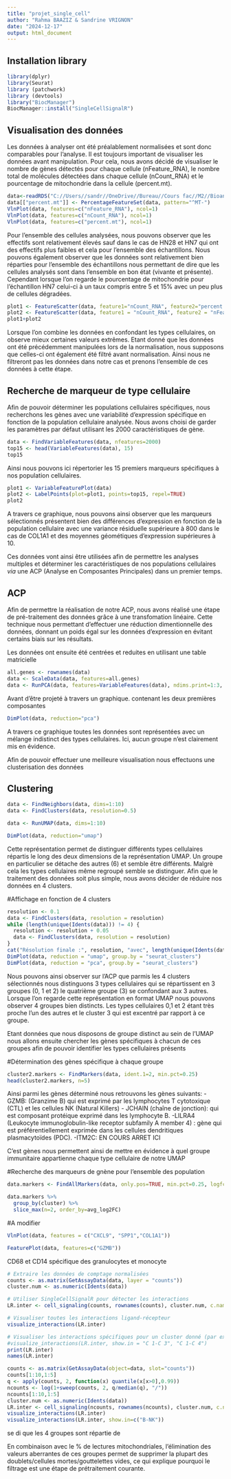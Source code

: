```yaml
---
title: "projet_single_cell"
author: "Rahma BAAZIZ & Sandrine VRIGNON"
date: "2024-12-17"
output: html_document
---
```


## Installation library

```r
library(dplyr)
library(Seurat)
library (patchwork)
library (devtools)
library("BiocManager")
BiocManager::install("SingleCellSignalR")
```

## Visualisation des données

Les données à analyser ont été préalablement normalisées et sont donc comparables pour l'analyse. Il est toujours important de visualiser les données avant manipulation. Pour cela, nous avons décidé de visualiser le nombre de gènes détectés pour chaque cellule (nFeature_RNA), le nombre total de molécules détectées dans chaque cellule (nCount_RNA) et le pourcentage de mitochondrie dans la cellule (percent.mt).

```r
data<-readRDS("C://Users//sandr//OneDrive//Bureau//Cours fac//M2//Bioanalyse, transcriptomique//Single cell//dossier//myeloid-cells.RDS")
data[["percent.mt"]] <- PercentageFeatureSet(data, pattern="^MT-")  
VlnPlot(data, features=c("nFeature_RNA"), ncol=1)
VlnPlot(data, features=c("nCount_RNA"), ncol=1)
VlnPlot(data, features=c("percent.mt"), ncol=1)
```

Pour l'ensemble des cellules analysées, nous pouvons observer que les effectifs sont relativement élevés sauf dans le cas de HN28 et HN7 qui ont des effectifs plus faibles et cela pour l'ensemble des échantillons. Nous pouvons également observer que les données sont relativement bien réparties pour l'ensemble des échantillons nous permettant de dire que les cellules analysés sont dans l'ensemble en bon état (vivante et présente). Cependant lorsque l'on regarde le pourcentage de mitochondrie pour l'échantillon HN7 celui-ci à un taux compris entre 5 et 15% avec un peu plus de cellules dégradées.

```r
plot1 <- FeatureScatter(data, feature1="nCount_RNA", feature2="percent.mt")
plot2 <- FeatureScatter(data, feature1 = "nCount_RNA", feature2 = "nFeature_RNA")
plot1+plot2
```

Lorsque l'on combine les données en confondant les types cellulaires, on observe mieux certaines valeurs extrêmes. Etant donné que les données ont été précédemment manipulées lors de la normalisation, nous supposons que celles-ci ont également été filtré avant normalisation. Ainsi nous ne filtreront pas les données dans notre cas et prenons l'ensemble de ces données à cette étape.

## Recherche de marqueur de type cellulaire

Afin de pouvoir déterminer les populations cellulaires spécifiques, nous recherchons les gènes avec une variabilité d'expression spécifique en fonction de la population cellulaire analysée. Nous avons choisi de garder les paramètres par défaut utilisant les 2000 caractéristiques de gène.

```r
data <- FindVariableFeatures(data, nfeatures=2000)
top15 <- head(VariableFeatures(data), 15)
top15

```

Ainsi nous pouvons ici répertorier les 15 premiers marqueurs spécifiques à nos population cellulaires.

```r
plot1 <- VariableFeaturePlot(data)
plot2 <- LabelPoints(plot=plot1, points=top15, repel=TRUE)
plot2
```

A travers ce graphique, nous pouvons ainsi observer que les marqueurs sélectionnés présentent bien des différences d'expression en fonction de la population cellulaire avec une variance résiduelle supérieure à 800 dans le cas de COL1A1 et des moyennes géométiques d'expression supérieures à 10.

Ces données vont ainsi être utilisées afin de permettre les analyses multiples et déterminer les caractéristiques de nos populations cellulaires *via* une ACP (Analyse en Composantes Principales) dans un premier temps.

## ACP

Afin de permettre la réalisation de notre ACP, nous avons réalisé une étape de pré-traitement des données grâce à une transfomation linéaire. Cette technique nous permettant d'effectuer une réduction dimentionnelle des données, donnant un poids égal sur les données d'expression en évitant certains biais sur les résultats.

Les données ont ensuite été centrées et reduites en utilisant une table matricielle

```r
all.genes <- rownames(data)
data <- ScaleData(data, features=all.genes)
data <- RunPCA(data, features=VariableFeatures(data), ndims.print=1:3, nfeatures.print=10)
```

Avant d'être projeté à travers un graphique. contenant les deux premières composantes

```r
DimPlot(data, reduction="pca")
```

A travers ce graphique toutes les données sont représentées avec un mélange indistinct des types cellulaires. Ici, aucun groupe n'est clairement mis en évidence. 

Afin de pouvoir effectuer une meilleure visualisation nous effectuons une clusterisation des données

## Clustering

```r
data <- FindNeighbors(data, dims=1:10)
data <- FindClusters(data, resolution=0.5)
```

```r
data <- RunUMAP(data, dims=1:10)

```

```r
DimPlot(data, reduction="umap")
```

Cette représentation permet de distinguer différents types cellulaires répartis le long des deux dimensions de la représentation UMAP. Un groupe en particulier se détache des autres (6) et semble être différents. Malgrè cela les types cellulaires même regroupé semble se distinguer. Afin que le traitement des données soit plus simple, nous avons décider de réduire nos données en 4 clusters.

#Affichage en fonction de 4 clusters

```r
resolution <- 0.1
data <- FindClusters(data, resolution = resolution)
while (length(unique(Idents(data))) != 4) {
  resolution <- resolution + 0.05
  data <- FindClusters(data, resolution = resolution)
}
cat("Résolution finale :", resolution, "avec", length(unique(Idents(data))), "clusters.\n")
DimPlot(data, reduction = "umap", group.by = "seurat_clusters")
DimPlot(data, reduction = "pca", group.by = "seurat_clusters")
```

Nous pouvons ainsi observer sur l'ACP que parmis les 4 clusters sélectionnés nous distinguons 3 types cellulaires qui se répartissent en 3 groupes (0, 1 et 2) le quatrième groupe (3) se confondant aux 3 autres.
Lorsque l'on regarde cette représentation en format UMAP nous pouvons observer 4 groupes bien distincts. Les types cellulaires 0,1 et 2 étant très proche l'un des autres et le cluster 3 qui est excentré par rapport à ce groupe. 

Etant données que nous disposons de groupe distinct au sein de l'UMAP nous allons ensuite chercher les gènes spécifiques à chacun de ces groupes afin de pouvoir identifier les types cellulaires présents

#Détermination des gènes spécifique à chaque groupe

```r
cluster2.markers <- FindMarkers(data, ident.1=2, min.pct=0.25)
head(cluster2.markers, n=5)
```
Ainsi parmi les gènes déterminé nous retrouvons les gènes suivants:
  - GZMB: (Granzime B) qui est exprimé par les lymphocytes T cytotoxique (CTL) et les cellules NK (Natural Killers)
  - JCHAIN (chaîne de jonction): qui est composant protéique exprimé dans les lymphocyte B.
  -LILRA4 (Leukocyte immunoglobulin-like receptor subfamily A member 4) : gène qui est préférentiellement exprimée dans les cellules dendritiques plasmacytoïdes (PDC).
  -ITM2C: EN COURS ARRET ICI

C'est gènes nous permettent ainsi de mettre en évidence à quel groupe immunitaire appartienne chaque type cellulaire de notre UMAP
  

#Recherche des marqueurs de gnène pour l'ensemble des population
```r
data.markers <- FindAllMarkers(data, only.pos=TRUE, min.pct=0.25, logfc.threshold=0.25)
```
```r
data.markers %>%
  group_by(cluster) %>%
  slice_max(n=2, order_by=avg_log2FC)
```
#A modifier

```r
VlnPlot(data, features = c("CXCL9", "SPP1","COL1A1"))
```

```r
FeaturePlot(data, features=c("GZMB"))
```
CD68 et CD14 spécifique des granulocytes et monocyte

```r
# Extraire les données de comptage normalisées
counts <- as.matrix(GetAssayData(data, layer = "counts"))
cluster.num <- as.numeric(Idents(data))

# Utiliser SingleCellSignalR pour détecter les interactions
LR.inter <- cell_signaling(counts, rownames(counts), cluster.num, c.names = new.cluster.ids)

# Visualiser toutes les interactions ligand-récepteur
visualize_interactions(LR.inter)

# Visualiser les interactions spécifiques pour un cluster donné (par ex., "Cluster 1")
#visualize_interactions(LR.inter, show.in = "C 1-C 3", "C 1-C 4")
print(LR.inter)
names(LR.inter)
```

```r
counts <- as.matrix(GetAssayData(object=data, slot="counts"))
counts[1:10,1:5]
q <- apply(counts, 2, function(x) quantile(x[x>0],0.99))
ncounts <- log(1+sweep(counts, 2, q/median(q), "/"))
ncounts[1:10,1:5]
cluster.num <- as.numeric(Idents(data))
LR.inter <- cell_signaling(ncounts, rownames(ncounts), cluster.num, c.names=new.cluster.ids)
visualize_interactions(LR.inter)
visualize_interactions(LR.inter, show.in=c("B-NK"))

```

se di que les 4 groupes sont répartie de

En combinaison avec le % de lectures mitochondriales, l'élimination des valeurs aberrantes de ces groupes permet de supprimer la plupart des doublets/cellules mortes/gouttelettes vides, ce qui explique pourquoi le filtrage est une étape de prétraitement courante.


